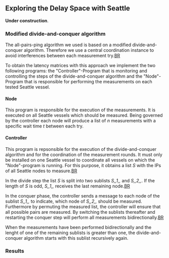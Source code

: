 == Exploring the Delay Space with Seattle ==

'''Under construction'''.

=== Modified divide-and-conquer algorithm ===
The all-pairs-ping algorithm we used is based on a modified divide-and-conquer algorithm. Therefore we use a central coordination instance to avoid interferences between each measurement try.[[BR]]
To obtain the latency matrices with this approach we implement the two following programs: the "Controller"-Program that is monitoring and controlling the steps of the divide-and-conquer algorithm and the "Node"-Program that is responsible for performing the measurements on each tested Seattle vessel.

==== Node ====
This program is responsible for the execution of the measurements. It is executed on all Seattle vessels which should be measured. Being governed by the controller each node will produce a list of ''n'' measurements with a specific wait time ''t'' between each try.

==== Controller ====
This program is repsonsible for the execution of the divide-and-conquer algorithm and for the coordination of the measurement rounds. It must only be installed on one Seattle vessel to coordinate all vessels on which the "Node"-program is running. For this purpose, it obtains a list ''S'' with the IPs of all Seattle nodes to measure.[[BR]]
In the divide step the list ''S'' is split into two sublists ''S,,1,,'' and ''S,,2,,''. If the length of ''S'' is odd, ''S,,1,,'' receives the last remaining node.[[BR]]
In the conquer phase, the controller sends a message to each node of the sublist ''S,,1,,'' to indicate, which node of ''S,,2,,'' should be measured. Furthermore by permuting the measured list, the controller will ensure that all possible pairs are measured. By switching the sublists thereafter and restarting the conquer step will perform all measurements bidirectionally.[[BR]]
When the measurements have been performed bidirectionally and the lenght of one of the remaining sublists is greater than one, the divide-and-conquer algorithm starts with this sublist recursively again. 

=== Results ===